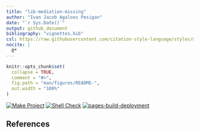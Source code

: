 ```yaml
---
title: "lib-mediation-missing"
author: "Ivan Jacob Agaloos Pesigan"
date: "`r Sys.Date()`"
output: github_document
bibliography: "vignettes.bib"
csl: https://raw.githubusercontent.com/citation-style-language/styles/master/apa.csl
nocite: |
  @*
---
```


<!-- README.md is generated from .setup/readme/README.Rmd. Please edit that file -->

```r
knitr::opts_chunk$set(
  collapse = TRUE,
  comment = "#>",
  fig.path = "man/figures/README-",
  out.width = "100%"
)
```

<!-- badges: start -->
[![Make Project](https://github.com/ijapesigan/lib-mediation-missing/actions/workflows/make.yml/badge.svg)](https://github.com/ijapesigan/lib-mediation-missing/actions/workflows/make.yml)
[![Shell Check](https://github.com/ijapesigan/lib-mediation-missing/actions/workflows/shellcheck.yml/badge.svg)](https://github.com/ijapesigan/lib-mediation-missing/actions/workflows/shellcheck.yml)
[![pages-build-deployment](https://github.com/ijapesigan/lib-mediation-missing/actions/workflows/pages/pages-build-deployment/badge.svg)](https://github.com/ijapesigan/lib-mediation-missing/actions/workflows/pages/pages-build-deployment)
<!-- badges: end -->

## References
